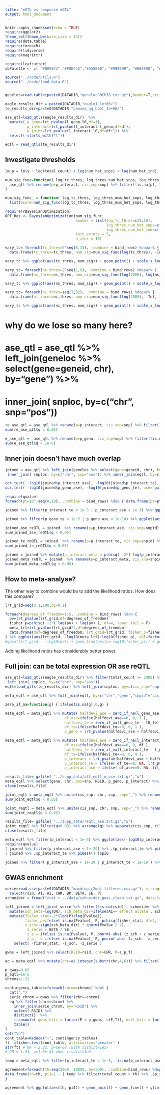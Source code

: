 ```yaml
---
title: "eQTL vs response eQTL"
output: html_document
---
```


```r
knitr::opts_chunk$set(echo = TRUE)
require(ggplot2)
theme_set(theme_bw(base_size = 14))
require(data.table)
require(foreach)
require(tidyverse)
require(magrittr)

require(leafcutter)
cbPalette <- c( "#009E73","#F0E442","#D55E00", "#999999", "#E69F00", "#56B4E9",  "#0072B2",  "#CC79A7")

source("../code/utils.R")
source("../code/load_data.R")


geneloc=read.table(paste0(DATADIR,"genelocGRCh38.txt.gz"),header=T,stringsAsFactors = F)

```

```r
eagle_results_dir = paste0(DATADIR,"eagle1_1e+06/")
te_results_dir=paste0(DATADIR,"panama_qq_boot_1e+06/")

ase_qtl=load_qtls(eagle_results_dir)  %>% 
  mutate( p_geno=lrt_pvalue(l_geno-l0,df=1),
          p_interact=lrt_pvalue(l_interact-l_geno,df=df), 
          p_joint=lrt_pvalue(l_interact-l0,df=df+1)) %>%
  select(-starts_with("l"))

eqtl = read_qtls(te_results_dir)
```

## Investigate thresholds

```r
lm_p = lm(y ~ log(total_count) + log(num_het_snps) + log(num_het_ind), data=ase_qtl %>% mutate(y=p_interact < 1e-4) )

num_sig_func=function( log_tc_thres, log_thres_num_het_snps, log_thres_num_het_ind) {
  ase_qtl %>% rename(p=p_interact, cis_snp=snp) %>% filter(!is.na(p), total_count >= exp(log_tc_thres), num_het_snps >= exp(log_thres_num_het_snps), num_het_ind >= exp(log_thres_num_het_ind))  %>% bonferroni() %>% ungroup() %$% sum(q < 0.05, na.rm=T)
}

num_sig_func_ = function( log_tc_thres, log_thres_num_het_snps, log_thres_num_het_ind) { 
  list(Score=num_sig_func(log_tc_thres, log_thres_num_het_snps, log_thres_num_het_ind), Pred=0.) }

require(rBayesianOptimization)
OPT_Res <- BayesianOptimization(num_sig_func,
                                bounds = list(log_tc_thres=c(5,10), 
                                              log_thres_num_het_snps=c(2,5), 
                                              log_thres_num_het_ind=c(-1,2.5)), 
                                init_points = 5, 
                                n_iter = 10)
```

```r
vary_tc= foreach(tc_thres=2^seq(8,15), .combine = bind_rows) %dopar% {
  data.frame(tc_thres=tc_thres, num_sig=num_sig_func(log(tc_thres), -Inf, -Inf) )  }

vary_tc %>% ggplot(aes(tc_thres, num_sig)) + geom_point() + scale_x_log10( breaks=vary_tc$tc_thres)
```

```r
vary_tc= foreach(ns_thres=2^seq(1,8), .combine = bind_rows) %dopar% {
  data.frame(ns_thres=ns_thres, num_sig=num_sig_func(log(2000), log(ns_thres), -Inf) )  }

vary_tc %>% ggplot(aes(ns_thres, num_sig)) + geom_point() + scale_x_log10( breaks=vary_tc$ns_thres)
```

```r
vary_tc= foreach(ni_thres=seq(1,32), .combine = bind_rows) %dopar% {
  data.frame(ni_thres=ni_thres, num_sig=num_sig_func(log(2000), -Inf, log(ni_thres)) )  }

vary_tc %>% ggplot(aes(ni_thres, num_sig)) + geom_point() + scale_x_log10( breaks=vary_tc$ni_thres)
```

# why do we lose so many here? 
# ase_qtl = ase_qtl %>% left_join(geneloc %>% select(gene=geneid, chr), by="gene") %>% 
#  inner_join( snploc, by=c("chr", snp="pos"))


```r
re_ase_qtl = ase_qtl %>% rename(p=p_interact, cis_snp=snp) %>% filter(!is.na(p), total_count > 2000) %>% bonferroni() %>% ungroup() %>% left_join(geneloc %>% select(gene=geneid, chr), by="gene")
sum(re_ase_qtl$q < 0.05)

e_ase_qtl =  ase_qtl %>% rename(p=p_geno, cis_snp=snp) %>% filter(!is.na(p)) %>% bonferroni() %>% ungroup() %>% left_join(geneloc %>% select(gene=geneid, chr), by="gene")
sum(e_ase_qtl$q < 1e-6)
```


## Inner join doesn't have much overlap

```r
joined = ase_qtl %>% left_join(geneloc %>% select(gene=geneid, chr), by="gene") %>% 
 inner_join( snploc, by=c("chr", snp="pos")) %>% inner_join(eqtl, by=c("gene","snpid"="cis_snp"), suffix=c("_ase","_te"))

cor.test( -log10(joined$p_interact_ase), -log10(joined$p_interact_te), use="pairwise" )
cor.test( -log10(joined$p_geno_ase), -log10(joined$p_geno_te), use="pairwise" )

require(qvalue)
foreach(pt=10^-seq(0,10), .combine = bind_rows) %do% { data.frame(pt=pt, p1=1 - ( joined %>% filter(p_interact_ase <= pt) %>% .$p_interact_te %>% pi0est() )$pi0 ) } %>% ggplot(aes(-log10(pt),p1)) + geom_point() + geom_line()
```

```r
joined %>% filter(p_interact_te < 1e-3 | p_interact_ase < 1e-3) %>% ggplot(aes(-log10(p_interact_ase),-log10(p_interact_te))) + geom_point(alpha=0.1)
```

```r
joined %>% filter(p_geno_te < 1e-5 | p_geno_ase < 1e-10) %>% ggplot(aes(-log10(p_geno_ase),-log10(p_geno_te))) + geom_point(alpha=0.1)
```


```r
joined_ase_reQTL = joined  %>% rename(p=p_interact_ase, cis_snp=snpid) %>% filter(!is.na(p)) %>% bonferroni() %>% ungroup() %>% left_join(geneloc %>% select(gene=geneid, chr), by="gene")
sum(joined_ase_reQTL$q < 0.05)

joined_te_reQTL = joined  %>% rename(p=p_interact_te, cis_snp=snpid) %>% filter(!is.na(p)) %>% bonferroni() %>% ungroup() %>% left_join(geneloc %>% select(gene=geneid, chr), by="gene")
sum(joined_te_reQTL$q < 0.05)

joined = joined %>% mutate(p_interact_meta = pchisq( -2*( log(p_interact_te) + log(p_interact_ase) ), df=4, lower.tail = F))
joined_meta_reQTL = joined  %>% rename(p=p_interact_meta, cis_snp=snpid) %>% filter(!is.na(p)) %>% bonferroni() %>% ungroup() %>% left_join(geneloc %>% select(gene=geneid, chr), by="gene")
sum(joined_meta_reQTL$q < 0.05)
```

## How to meta-analyse? 

The other way to combine would be to add the likelihood ratios. How does this compare? 
```r

lrt_grid=seq(0.1,100,by=0.1)

foreach(degrees_of_freedom=1:5, .combine = bind_rows) %do% {
  pv=lrt_pvalue(lrt_grid,df=degrees_of_freedom)
  fisher_p=pchisq( -2*( log(pv) + log(pv) ), df=4, lower.tail = F)
  meta_lrt=lrt_pvalue(lrt_grid*2,df=degrees_of_freedom)
  data.frame(dof=degrees_of_freedom, lrt_grid=lrt_grid, fisher_p=fisher_p, meta_lrt=meta_lrt)
} %>% ggplot(aes(lrt_grid, -log10(meta_lrt)+log10(fisher_p), col=factor(dof))) + geom_line()
#qplot(lrt_grid,  -log10(pv)) + geom_line(aes(y=-log10(fisher_p))) + geom_line(aes(y=-log10(meta_lrt)),col="red")
```

Adding likelihood ratios has considerably better power. 

## Full join: can be total expression OR ase reQTL

```r

ase_qtl=load_qtls(eagle_results_dir) %>% filter(total_count >= 2000) %>% left_join(geneloc %>% select(gene=geneid, chr), by="gene") %>% 
 left_join( snploc, by=c("chr", snp="pos")) 
eqtl=load_qtls(te_results_dir) %>% left_join(snploc, by=c(cis_snp="snpid")) 

meta_eqtl = ase_qtl %>% full_join(eqtl, by=c("chr","gene","snpid"="cis_snp", "RSID", "snp"="pos"), suffix=c("_ase","_te"))

zero_if_na=function(g) { ifelse(is.na(g),0,g) }

meta_eqtl = meta_eqtl %>% mutate( halfdevi_ase = zero_if_na(l_geno_ase - l0_ase), 
                           df_ase=ifelse(halfdevi_ase==0, 0, 1 ),
                           halfdevi_te = zero_if_na(l_geno_te - l0_te), 
                           df_te=ifelse(halfdevi_te==0, 0, 1 ),
                           p_geno = lrt_pvalue(halfdevi_ase + halfdevi_te, df_ase + df_te) )

meta_eqtl = meta_eqtl %>% mutate( halfdevi_ase = zero_if_na(l_interact_ase - l_geno_ase), 
                           df_ase=ifelse(halfdevi_ase==0, 0, df ),
                           halfdevi_te = zero_if_na(l_interact_te - l_geno_te), 
                           df_te=ifelse(halfdevi_te==0, 0, 4 ),
                           p_interact = lrt_pvalue(halfdevi_ase + halfdevi_te, df_ase + df_te)  ,
                           p_interact_te = ifelse( df_te==0, NA, lrt_pvalue(halfdevi_te, df_te) ) , 
                           p_interact_ase = ifelse( df_ase==0, NA, lrt_pvalue(halfdevi_ase, df_ase) ) )

results_file= gzfile( "../supp_data/all_eqtl_w_ase.txt.gz","w")
meta_eqtl %>% select(gene, chr, pos=snp, RSID, p_geno, p_interact) %>% format(digits=5) %>% write.table(results_file, quote = F, row.names = F, col.names = T, sep="\t")
close(results_file)

joint_eqtl = meta_eqtl %>% unite(cis_snp, chr, snp, sep="_") %>% rename(p=p_geno) %>% bonferroni() %>% ungroup() 
sum(joint_eqtl$q < 0.05)

joint_reqtl = meta_eqtl %>% unite(cis_snp, chr, snp, sep="_") %>% rename(p=p_interact) %>% bonferroni() %>% ungroup()
sum(joint_reqtl$q < 0.05)

results_file= gzfile( "../supp_data/reqtl_ase.txt.gz","w")
joint_reqtl %>% filter(q<0.05) %>% arrange(q) %>% separate(cis_snp, c("chr","pos"), sep="_") %>% as.data.frame() %>% format(digits=5) %>% write.table(results_file, quote = F, row.names = F, col.names = T, sep="\t")
close(results_file)

meta_eqtl %>% filter(p_interact < 1e-4) %>% ggplot(aes(-log10(p_interact_te), -log10(p_interact_ase), size=-log10(p_interact), col=-log10(p_interact))) + geom_point()
require(qvalue)
( joined %>% filter(p_interact_ase < 1e-29) %>% .$p_interact_te %>% pi0est() )$pi0
( joined %>% .$p_interact_te %>% pi0est() )$pi0

joined %>% filter( p_interact_ase < 1e-20 | p_interact_te < 1e-10 ) %>% ggplot(aes(-log10(p_interact_ase), -log10(p_interact_te))) + geom_point()

```

## GWAS enrichment

```r
serie=read.csv(paste0(DATADIR,"maxdrop.r2maf.filtered.csv.gz"), stringsAsFactors = F)  %>% 
  select(rsid, A1, A2, CHR, BP, BETA, SE, P)
schneider = fread("zcat < ../data/schneider_gwas_clean.txt.gz", data.table = F)

left_joined = left_join( serie %>% filter(!is.na(rsid)), schneider %>% filter(!is.na(RSID)), by=c("rsid"="RSID", "BP"="BP", "CHR"="Ch"))  %>% 
  mutate(sch_beta=log(OR), sch_beta_dir=ifelse(A1==`effect allele`, sch_beta, -sch_beta)) %>% 
  mutate(fisher_stat=-2*(log(P)+log(Pvalue)), 
         fisher_p=ifelse( is.na(Pvalue), P, pchisq(fisher_stat, df=4, lower.tail=F) ),
         z_sch=-sign(sch_beta_dir) * qnorm(Pvalue / 2), 
          z_serie = BETA / SE ,
          z_p = ifelse( is.na(Pvalue), P, pnorm(-abs( (z_sch + z_serie)/sqrt(2))) * 2), 
          z_p_f = ifelse( is.na(Pvalue), P, pnorm(-abs( (z_sch - z_serie)/sqrt(2))) * 2) ) %>%
    select( -fisher_stat, -z_sch, -z_serie )

gwas = left_joined %>% select(RSID=rsid, chr=CHR, P=z_p_f)

eq = meta_eqtl %>% mutate(chr=as.integer(substr(chr,4,6))) %>% filter(!is.na(RSID)) %>%  select(p=p_interact, RSID, chr, gene)
```

```r
p_gwas=0.05
p_eqtl=1e-5
chroms=1:22

contingency_tables=foreach(chrom=chroms) %do% { 
  cat(".")
  serie_chrom = gwas %>% filter(chr==chrom)
  eq %>% filter(chr==chrom) %>% 
    inner_join(serie_chrom, by="RSID") %>% 
    select(-RSID) %>% 
    distinct()  %>% 
    transmute( gwas_hits = factor(P < p_gwas, c(F,T)), eqtl_hits = factor(p < p_eqtl, c(F,T)) ) %>% 
    table()
}
cat("\n")
cont_table=Reduce("+", contingency_tables)
ft  =fisher.test(cont_table, alternative="greater" ) 
str(ft) # OR = 2.22, p=6e-60 (with cisdist=1e5)
# OR = 1.53, p=1.9e-33 when cisdist=1e6
```

```r
temp = meta_eqtl %>% filter(p_interact_te < 1e-5, !is.na(p_interact_ase))

agreement=foreach(th=seq(2000, 10000, by=500), .combine=bind_rows) %dopar% { 
data.frame(th=th, pi1=1 - ( temp %>% filter(total_count > th) %>% .$p_interact_ase %>% qvalue::pi0est() )$pi0 )
}

agreement %>% ggplot(aes(th, pi1)) + geom_point() + geom_line() + ylim(0,1)
```